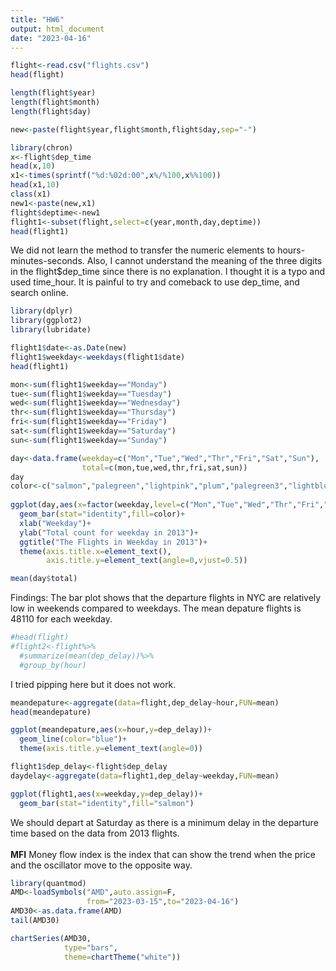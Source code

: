 ```yaml
---
title: "HW6"
output: html_document
date: "2023-04-16"
---
```


```r
flight<-read.csv("flights.csv")
head(flight)

length(flight$year)
length(flight$month)
length(flight$day)

new<-paste(flight$year,flight$month,flight$day,sep="-")

library(chron)
x<-flight$dep_time
head(x,10)
x1<-times(sprintf("%d:%02d:00",x%/%100,x%%100))
head(x1,10)
class(x1)
new1<-paste(new,x1)
flight$deptime<-new1
flight1<-subset(flight,select=c(year,month,day,deptime))
head(flight1)

```
We did not learn the method to transfer the numeric elements to hours-minutes-seconds. Also, I cannot understand the meaning of the three digits in the flight$dep_time since there is no explanation. I thought it is a typo and used time_hour. It is painful to try and comeback to use dep_time, and search online. \

```r
library(dplyr)
library(ggplot2)
library(lubridate)

flight1$date<-as.Date(new)
flight1$weekday<-weekdays(flight1$date)
head(flight1)

mon<-sum(flight1$weekday=="Monday")
tue<-sum(flight1$weekday=="Tuesday")
wed<-sum(flight1$weekday=="Wednesday")
thr<-sum(flight1$weekday=="Thursday")
fri<-sum(flight1$weekday=="Friday")
sat<-sum(flight1$weekday=="Saturday")
sun<-sum(flight1$weekday=="Sunday")
```


```r
day<-data.frame(weekday=c("Mon","Tue","Wed","Thr","Fri","Sat","Sun"),
                total=c(mon,tue,wed,thr,fri,sat,sun))
day
color<-c("salmon","palegreen","lightpink","plum","palegreen3","lightblue","grey")
  
ggplot(day,aes(x=factor(weekday,level=c("Mon","Tue","Wed","Thr","Fri","Sat","Sun")),y=total))+
  geom_bar(stat="identity",fill=color)+
  xlab("Weekday")+
  ylab("Total count for weekday in 2013")+
  ggtitle("The Flights in Weekday in 2013")+
  theme(axis.title.x=element_text(),
        axis.title.y=element_text(angle=0,vjust=0.5))

mean(day$total)
```
Findings: The bar plot shows that the departure flights in NYC are relatively low in weekends compared to weekdays. The mean depature flights is 48110 for each weekday. 
```r
#head(flight)
#flight2<-flight%>%
  #summarize(mean(dep_delay))%>%
  #group_by(hour)

```
I tried pipping here but it does not work.
```r
meandepature<-aggregate(data=flight,dep_delay~hour,FUN=mean)
head(meandepature)

ggplot(meandepature,aes(x=hour,y=dep_delay))+
  geom_line(color="blue")+
  theme(axis.title.y=element_text(angle=0))
```
```r
flight1$dep_delay<-flight$dep_delay
daydelay<-aggregate(data=flight1,dep_delay~weekday,FUN=mean)

ggplot(flight1,aes(x=weekday,y=dep_delay))+
  geom_bar(stat="identity",fill="salmon")
```
We should depart at Saturday as there is a minimum delay in the departure time based on the data from 2013 flights.\
\
**MFI**
Money flow index is the index that can show the trend when the price and the oscillator move to the opposite way.
```r
library(quantmod)
AMD<-loadSymbols("AMD",auto.assign=F,
                 from="2023-03-15",to="2023-04-16")
AMD30<-as.data.frame(AMD)
tail(AMD30)
```

```r
chartSeries(AMD30,
            type="bars",
            theme=chartTheme("white"))
```


